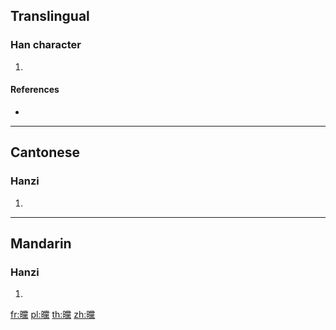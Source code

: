 ==Translingual==

===Han character===
{{Han char|rn=72|rad=日|as=20|sn=24|four=69031|canj=AFBF|ids=⿰日黨}}

# {{defn|Han|sort=日20}}

====References====
* {{Han ref|kx=0501.480|dkj=14271|dj=0872.240|hdz=21543.030|uh=66ED|ud=26349|bh=F8AA|bd=63658}}

----

==Cantonese==

===Hanzi===
{{yue-hanzi|jyut=[[tong2]]|y=tong2}}

# {{defn|lang=yue|sort=日20}}

----

==Mandarin==

===Hanzi===
{{cmn-hanzi|pin=[[tǎng]] ([[tang3]])|wg=t'ang<sup>3</sup>}}

# {{defn|lang=cmn|sort=日20}}

[[fr:曭]]
[[pl:曭]]
[[th:曭]]
[[zh:曭]]